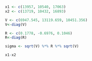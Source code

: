 ```r
x1 <- c(13957, 10540, 17063)
x2 <- c(13719, 10432, 16893)

V <- c(6947.545, 13119.659, 10451.356)
V<-diag(V)

R <- c(0.1778, -0.6976, 0.1046)
R<-diag(R)

sigma <- sqrt(V) %*% R %*% sqrt(V)

x1-x2
```